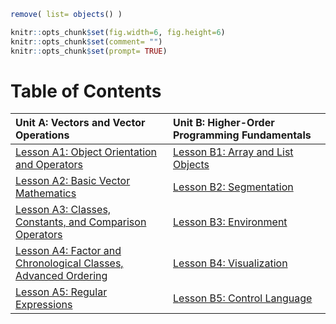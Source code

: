 ```r
remove( list= objects() )
```

```r
knitr::opts_chunk$set(fig.width=6, fig.height=6) 
knitr::opts_chunk$set(comment= "")
knitr::opts_chunk$set(prompt= TRUE)
```
# Table of Contents
|Unit A: Vectors and Vector Operations				|Unit B: Higher-Order Programming Fundamentals
|:-						|:-
|[Lesson A1: Object Orientation and Operators](01_LessonA1.html)		|[Lesson B1: Array and List Objects](06_LessonB1.html)
|[Lesson A2: Basic Vector Mathematics](02_LessonA2.html)		|[Lesson B2: Segmentation](07_LessonB2.html)
|[Lesson A3: Classes, Constants, and Comparison Operators](03_LessonA3.html)		|[Lesson B3: Environment](08_LessonB3.html)
|[Lesson A4: Factor and Chronological Classes, Advanced Ordering](04_LessonA4.html)		|[Lesson B4: Visualization](09_LessonB4.html)
|[Lesson A5: Regular Expressions](05_LessonA5.html)		|[Lesson B5: Control Language](10_LessonB5.html)